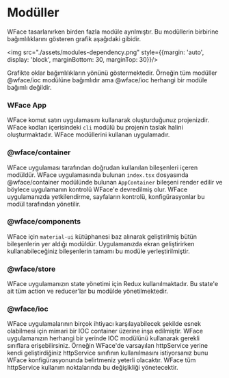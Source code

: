 # Modüller

WFace tasarlanırken birden fazla modüle ayrılmıştır. 
Bu modüllerin birbirine bağımlılıklarını gösteren grafik aşağıdaki gibidir. 

<img src="./assets/modules-dependency.png" style={{margin: 'auto', display: 'block', marginBottom: 30, marginTop: 30}}/>

Grafikte oklar bağımlılıkların yönünü göstermektedir. Örneğin tüm modüller @wface/ioc modülüne bağımlıdır ama @wface/ioc herhangi 
bir modüle bağımlı değildir.

### WFace App

WFace komut satırı uygulamasını kullanarak oluşturduğunuz projenizdir. 
WFace kodları içerisindeki `cli` modülü bu projenin taslak halini oluşturmaktadır. 
WFace modüllerini kullanan uygulamadır. 

### @wface/container

WFace uygulaması tarafından doğrudan kullanılan bileşenleri içeren modüldür. 
WFace uygulamasında bulunan `index.tsx` dosyasında @wface/container modülünde bulunan `AppContainer` bileşeni render edilir ve 
böylece uygulamanın kontrolü WFace'e devredilmiş olur. 
WFace uygulamanızda yetkilendirme, sayfaların kontrolü, konfigürasyonlar bu modül tarafından yönetilir.

### @wface/components

WFace için `material-ui` kütüphanesi baz alınarak geliştirilmiş bütün bileşenlerin yer aldığı modüldür. 
Uygulamanızda ekran geliştirirken kullanabileceğiniz bileşenlerin tamamı bu modüle yerleştirilmiştir.

### @wface/store

WFace uygulamanızın state yönetimi için Redux kullanılmaktadır. Bu state'e ait tüm action ve reducer'lar bu modülde yönetilmektedir. 

### @wface/ioc

WFace uygulamalarının birçok ihtiyacı karşılayabilecek şekilde esnek olabilmesi için mimari bir IOC container üzerine inşa edilmiştir. 
WFace uygulamanızın herhangi bir yerinde IOC modülünü kullanarak gerekli sınıflara erişebilirsiniz. 
Örneğin WFace'de varsayılan httpService yerine kendi geliştirdiğiniz httpService sınıfının kullanılmasını istiyorsanız bunu WFace 
konfigürasyonunda belirtmeniz yeterli olacaktır. WFace tüm httpService kullanım noktalarında bu değişikliği yönetecektir. 
